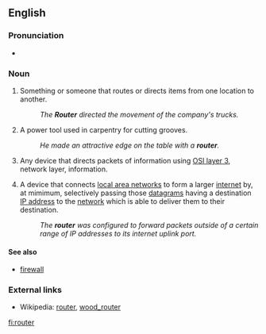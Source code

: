 ==English==

===Pronunciation===
{{UK}} {{IPA|/'ru:tə/}}
*{{audio|en-uk-router.ogg|Audio (UK)}}

{{US}} {{SAMPA|/raUt3r/}}

===Noun===
{{en-noun}}

# Something or someone that routes or directs items from one location to another.
#: ''The '''Router''' directed the movement of the company's trucks.''
# A power tool used in carpentry for cutting grooves.
#: ''He made an attractive edge on the table with a '''router'''.''
# {{cattag|Communications}} Any device that directs packets of information using [[OSI layer 3]], network layer, information.
# {{internet}} A device that connects [[LAN|local area networks]] to form a larger [[internet]] by, at mimimum, selectively passing those [[datagram|datagrams]] having a destination [[IP address]] to the [[network]] which is able to deliver them to their destination.
#: ''The '''router''' was configured to forward packets outside of a certain range of IP addresses to its internet uplink port.''

====See also====
* {{Internet}} [[firewall]]

===External links===
* Wikipedia: [[w:router|router]], [[w:wood_router|wood_router]]

[[fi:router]]